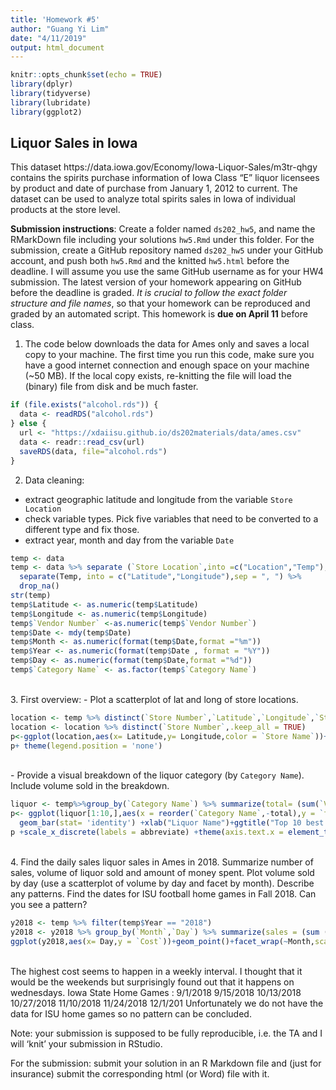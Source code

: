 ```yaml
---
title: 'Homework #5'
author: "Guang Yi Lim"
date: "4/11/2019"
output: html_document
---
```


```r
knitr::opts_chunk$set(echo = TRUE)
library(dplyr)
library(tidyverse)
library(lubridate)
library(ggplot2)
```

## Liquor Sales in Iowa

This dataset https://data.iowa.gov/Economy/Iowa-Liquor-Sales/m3tr-qhgy contains the spirits purchase information of Iowa Class “E” liquor licensees by product and date of purchase from January 1, 2012 to current. The dataset can be used to analyze total spirits sales in Iowa of individual products at the store level.

**Submission instructions**: Create a folder named `ds202_hw5`, and name the RMarkDown file including your solutions `hw5.Rmd` under this folder. For the submission, create a GitHub repository named `ds202_hw5` under your GitHub account, and push both `hw5.Rmd` and the knitted `hw5.html` before the deadline. I will assume you use the same GitHub username as for your HW4 submission. The latest version of your homework appearing on GitHub before the deadline is graded. *It is crucial to follow the exact folder structure and file names*, so that your homework can be reproduced and graded by an automated script. This homework is **due on April 11** before class.

1. The code below downloads the data for Ames only and saves a local copy to your machine. The first time you run this code, make sure you have a good internet connection and enough space on your machine (~50 MB). If the local copy exists, re-knitting the file will load the (binary) file from disk and be much faster. 
```r

if (file.exists("alcohol.rds")) {
  data <- readRDS("alcohol.rds")
} else {
  url <- "https://xdaiisu.github.io/ds202materials/data/ames.csv"
  data <- readr::read_csv(url)
  saveRDS(data, file="alcohol.rds")
} 

```
2. Data cleaning: 
  - extract geographic latitude and longitude from the variable `Store Location`
  - check variable types. Pick five variables that need to be converted to a different type and fix those. 
  - extract year, month and day from the variable `Date`
```r
temp <- data
temp <- data %>% separate (`Store Location`,into =c("Location","Temp"),sep = "([\\(\\)])") %>%
  separate(Temp, into = c("Latitude","Longitude"),sep = ", ") %>%
  drop_na()
str(temp)
temp$Latitude <- as.numeric(temp$Latitude)
temp$Longitude <- as.numeric(temp$Longitude)
temp$`Vendor Number` <-as.numeric(temp$`Vendor Number`)
temp$Date <- mdy(temp$Date)
temp$Month <- as.numeric(format(temp$Date,format ="%m"))
temp$Year <- as.numeric(format(temp$Date , format = "%Y"))
temp$Day <- as.numeric(format(temp$Date,format ="%d"))
temp$`Category Name` <- as.factor(temp$`Category Name`)
```
<br/>
3. First overview:
  - Plot a scatterplot of lat and long of store locations. 
```r
location <- temp %>% distinct(`Store Number`,`Latitude`,`Longitude`,`Store Name`)
location <- location %>% distinct(`Store Number`,.keep_all = TRUE)
p<-ggplot(location,aes(x= Latitude,y= Longitude,color = `Store Name`))+geom_point() +xlab("Latitude") +ylab("Longitude") + ggtitle("Store Location based on Latitude and Longitude")
p+ theme(legend.position = 'none')
```
<br/>
  - Provide a visual breakdown of the liquor category (by `Category Name`). Include volume sold in the breakdown.
```r
liquor <- temp%>%group_by(`Category Name`) %>% summarize(total= (sum(`Volume Sold (Liters)`)/1000)) %>% arrange(desc(total))
p<- ggplot(liquor[1:10,],aes(x = reorder(`Category Name`,-total),y = `total`,fill = `Category Name`)) +
  geom_bar(stat= 'identity') +xlab("Liquor Name")+ggtitle("Top 10 best selling liquor") +ylab("Total Sales")
p +scale_x_discrete(labels = abbreviate) +theme(axis.text.x = element_text(angle = 45, hjust = 1))
```
<br/>4. Find the daily sales liquor sales in Ames in 2018. Summarize number of sales, volume of liquor sold and amount of money spent. Plot volume sold by day (use a scatterplot of volume by day and facet by month). Describe any patterns.
Find the dates for ISU football home games in Fall 2018. Can you see a pattern? 
```r
y2018 <- temp %>% filter(temp$Year == "2018")
y2018 <- y2018 %>% group_by(`Month`,`Day`) %>% summarize(sales = (sum (`Bottles Sold`)),`Volume sold` = (sum(`Volume Sold (Liters)`)),`Cost`= (sum(`Sale (Dollars)`)))
ggplot(y2018,aes(x= Day,y = `Cost`))+geom_point()+facet_wrap(~Month,scales  = "free_y")
```
<br/>
The highest cost seems to happen in a weekly interval. I thought that it would be the weekends but surprisingly found out that it happens on wednesdays. 
Iowa State Home Games : 9/1/2018 9/15/2018 10/13/2018 10/27/2018 11/10/2018 11/24/2018 12/1/201
Unfortunately we do not have the data for ISU home games so no pattern can be concluded.

Note: your submission is supposed to be fully reproducible, i.e. the TA and I will 'knit' your submission in RStudio. 


For the submission: submit your solution in an R Markdown file and (just for insurance) submit the corresponding html (or Word) file with it. 
